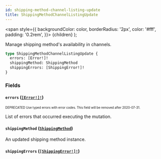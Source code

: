 ```yaml
---
id: shipping-method-channel-listing-update
title: ShippingMethodChannelListingUpdate
---
```


<span
style={{
      backgroundColor: color,
      borderRadius: '2px',
      color: '#fff',
      padding: '0.2rem',
    }}>
{children}
</span>
);

Manage shipping method's availability in channels.

```graphql
type ShippingMethodChannelListingUpdate {
  errors: [Error!]!
  shippingMethod: ShippingMethod
  shippingErrors: [ShippingError!]!
}
```

### Fields

#### `errors` ([`[Error!]!`](/api-reference/objects/error.mdx))

<sub><sup><Tag color="#ffba00">DEPRECATED</Tag> Use typed errors with error codes. This field will be removed after 2020-07-31.</sup></sub>

List of errors that occurred executing the mutation.

#### `shippingMethod` ([`ShippingMethod`](/api-reference/objects/shipping-method.mdx))

An updated shipping method instance.

#### `shippingErrors` ([`[ShippingError!]!`](/api-reference/objects/shipping-error.mdx))
